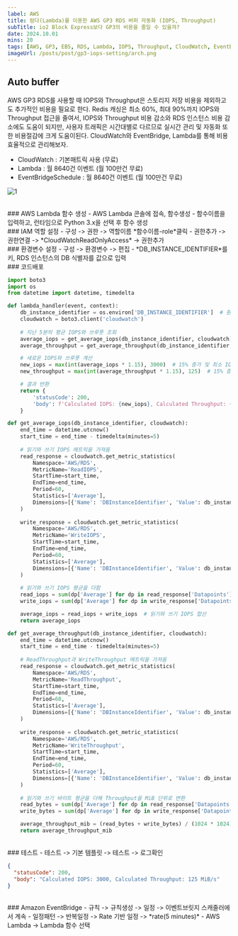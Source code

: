 ```yaml
---
label: AWS
title: 람다(Lambda)를 이용한 AWS GP3 RDS 버퍼 자동화 (IOPS, Throughput)
subTitle: io2 Block Express보다 GP3의 비용을 줄일 수 있을까?
date: 2024.10.01
mins: 20
tags: [AWS, GP3, EBS, RDS, Lambda, IOPS, Throughput, CloudWatch, EventBridge]
imageUrl: /posts/post/gp3-iops-setting/arch.png
---
```


## Auto buffer
AWS GP3 RDS를 사용할 때 IOPS와 Throughput은 스토리지 저장 비용을 제외하고도 추가적인 비용을 필요로 한다.
Redis 캐싱은 최소 60%, 최대 90%까지 IOPS와 Throughput 접근을 줄여서, 
IOPS와 Throughput 비용 감소와 RDS 인스턴스 비용 감소에도 도움이 되지만, 
사용자 트래픽은 시간대별로 다르므로 실시간 관리 및 자동화 또한 비용절감에 크게 도움이된다.
CloudWatch와 EventBridge, Lambda를 통해 비용 효율적으로 관리해보자.
<br />
- CloudWatch : 기본매트릭 사용 (무료)
- Lambda : 월 8640건 이벤트 (월 100만건 무료)
- EventBridgeSchedule : 월 8640건 이벤트 (월 100만건 무료)

![1](/posts/deep/gp3-iops-setting/arch.png "아키텍쳐")

<br />
### AWS Lambda 함수 생성
- AWS Lambda 콘솔에 접속, 함수생성
- 함수이름을 입력하고, 런타임으로 Python 3.x을 선택 후 함수 생성

<br />
### IAM 역할 설정
- 구성 -> 권한 -> 역할이름 *함수이름-role*클릭
- 권한추가 -> 권한연결 -> *CloudWatchReadOnlyAccess* -> 권한추가

<br />
### 환경변수 설정
- 구성 -> 환경변수 -> 편집
- *DB_INSTANCE_IDENTIFIER*를 키, RDS 인스턴스의 DB 식별자를 값으로 입력

<br />
### 코드배포 

```python
import boto3
import os
from datetime import datetime, timedelta

def lambda_handler(event, context):
    db_instance_identifier = os.environ['DB_INSTANCE_IDENTIFIER']  # 환경 변수에서 RDS 인스턴스 ID 가져오기
    cloudwatch = boto3.client('cloudwatch')
    
    # 지난 5분의 평균 IOPS와 쓰루풋 조회
    average_iops = get_average_iops(db_instance_identifier, cloudwatch)
    average_throughput = get_average_throughput(db_instance_identifier, cloudwatch)

    # 새로운 IOPS와 쓰루풋 계산
    new_iops = max(int(average_iops * 1.15), 3000)  # 15% 증가 및 최소 IOPS 3000
    new_throughput = max(int(average_throughput * 1.15), 125)  # 15% 증가, 최소 125 MiB/s 제한

    # 결과 반환
    return {
        'statusCode': 200,
        'body': f'Calculated IOPS: {new_iops}, Calculated Throughput: {new_throughput} MiB/s'
    }

def get_average_iops(db_instance_identifier, cloudwatch):
    end_time = datetime.utcnow()
    start_time = end_time - timedelta(minutes=5)
    
    # 읽기와 쓰기 IOPS 메트릭을 가져옴
    read_response = cloudwatch.get_metric_statistics(
        Namespace='AWS/RDS',
        MetricName='ReadIOPS',
        StartTime=start_time,
        EndTime=end_time,
        Period=60,
        Statistics=['Average'],
        Dimensions=[{'Name': 'DBInstanceIdentifier', 'Value': db_instance_identifier}]
    )
    
    write_response = cloudwatch.get_metric_statistics(
        Namespace='AWS/RDS',
        MetricName='WriteIOPS',
        StartTime=start_time,
        EndTime=end_time,
        Period=60,
        Statistics=['Average'],
        Dimensions=[{'Name': 'DBInstanceIdentifier', 'Value': db_instance_identifier}]
    )
    
    # 읽기와 쓰기 IOPS 평균을 더함
    read_iops = sum(dp['Average'] for dp in read_response['Datapoints']) / len(read_response['Datapoints']) if read_response['Datapoints'] else 0
    write_iops = sum(dp['Average'] for dp in write_response['Datapoints']) / len(write_response['Datapoints']) if write_response['Datapoints'] else 0

    average_iops = read_iops + write_iops  # 읽기와 쓰기 IOPS 합산
    return average_iops

def get_average_throughput(db_instance_identifier, cloudwatch):
    end_time = datetime.utcnow()
    start_time = end_time - timedelta(minutes=5)
    
    # ReadThroughput과 WriteThroughput 메트릭을 가져옴
    read_response = cloudwatch.get_metric_statistics(
        Namespace='AWS/RDS',
        MetricName='ReadThroughput',
        StartTime=start_time,
        EndTime=end_time,
        Period=60,
        Statistics=['Average'],
        Dimensions=[{'Name': 'DBInstanceIdentifier', 'Value': db_instance_identifier}]
    )
    
    write_response = cloudwatch.get_metric_statistics(
        Namespace='AWS/RDS',
        MetricName='WriteThroughput',
        StartTime=start_time,
        EndTime=end_time,
        Period=60,
        Statistics=['Average'],
        Dimensions=[{'Name': 'DBInstanceIdentifier', 'Value': db_instance_identifier}]
    )
    
    # 읽기와 쓰기 바이트 평균을 더해 Throughput을 MiB 단위로 변환
    read_bytes = sum(dp['Average'] for dp in read_response['Datapoints']) / len(read_response['Datapoints']) if read_response['Datapoints'] else 0
    write_bytes = sum(dp['Average'] for dp in write_response['Datapoints']) / len(write_response['Datapoints']) if write_response['Datapoints'] else 0

    average_throughput_mib = (read_bytes + write_bytes) / (1024 * 1024)  # MiB 단위로 변환
    return average_throughput_mib

```
<br />
### 테스트
- 테스트 -> 기본 템플릿 -> 테스트 -> 로그확인

```json
{
  "statusCode": 200,
  "body": "Calculated IOPS: 3000, Calculated Throughput: 125 MiB/s"
}
```
<br />
### Amazon EventBridge
- 규칙 -> 규칙생성 -> 일정 -> 이벤트브릿지 스캐줄러에서 계속
- 일정패턴 -> 반복일정 -> Rate 기반 일정 -> *rate(5 minutes)*
- AWS Lambda -> Lambda 함수 선택